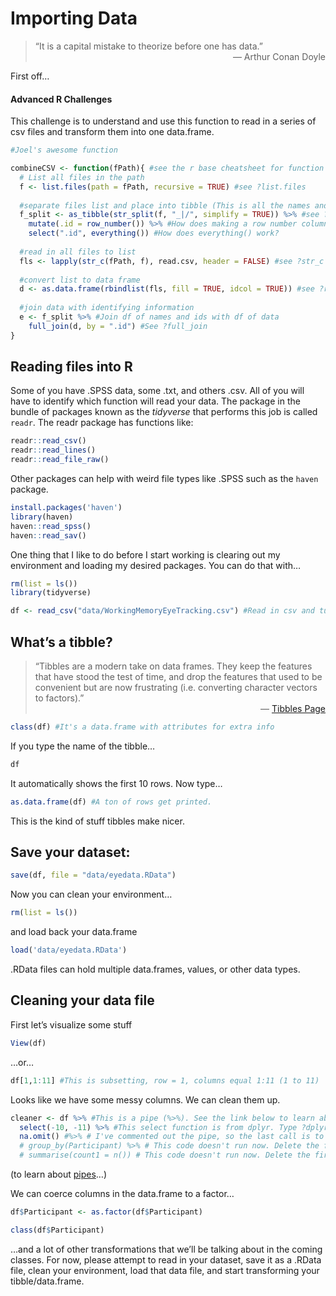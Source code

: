 # Importing Data

>“It is a capital mistake to theorize before one has data.” 
><div style="text-align: right">
> --- Arthur Conan Doyle </div>

First off...

 <h4>Advanced R Challenges</h4>


This challenge is to understand and use this function to read in a series of csv files and transform them into
one data.frame.

```r

#Joel's awesome function

combineCSV <- function(fPath){ #see the r base cheatsheet for function syntax
  # List all files in the path
  f <- list.files(path = fPath, recursive = TRUE) #see ?list.files
  
  #separate files list and place into tibble (This is all the names and subids in the titles of the files)
  f_split <- as_tibble(str_split(f, "_|/", simplify = TRUE)) %>% #see ?str_split from stringr package, separated by "_"
    mutate(.id = row_number()) %>% #How does making a row number column help this process?
    select(".id", everything()) #How does everything() work?
  
  #read in all files to list
  fls <- lapply(str_c(fPath, f), read.csv, header = FALSE) #see ?str_c from stringr and ?lapply from the apply family
  
  #convert list to data frame
  d <- as.data.frame(rbindlist(fls, fill = TRUE, idcol = TRUE)) #see ?rbind_list from the data.table package
  
  #join data with identifying information
  e <- f_split %>% #Join df of names and ids with df of data
    full_join(d, by = ".id") #See ?full_join
}
```



## Reading files into R

Some of you have .SPSS data, some .txt, and others .csv. All of you will have to identify which function will read your data. The package in the bundle of packages known as the *tidyverse* that performs this job is called <code>readr</code>. The readr package has functions like:

```r
readr::read_csv()
readr::read_lines()
readr::read_file_raw()
```

Other packages can help with weird file types like .SPSS such as the <code>haven</code> package.

```r
install.packages('haven')
library(haven)
haven::read_spss()
haven::read_sav()
```

One thing that I like to do before I start working is clearing out my environment and loading my desired packages. You can do that with...
```r
rm(list = ls())
library(tidyverse)

df <- read_csv("data/WorkingMemoryEyeTracking.csv") #Read in csv and turn into a tibble
```

## What's a tibble?

>"Tibbles are a modern take on data frames. They keep the features that have stood the test of time, and drop the features that used to be convenient but are now frustrating (i.e. converting character vectors to factors)."
><div style="text-align: right">
> --- [Tibbles Page](https://cran.r-project.org/web/packages/tibble/vignettes/tibble.html) </div>

```r
class(df) #It's a data.frame with attributes for extra info
```

If you type the name of the tibble...

```r
df
```

It automatically shows the first 10 rows. Now type...

```r
as.data.frame(df) #A ton of rows get printed.
```
This is the kind of stuff tibbles make nicer.

## Save your dataset:
```r
save(df, file = "data/eyedata.RData")

```

Now you can clean your environment...

```r
rm(list = ls()) 

```

and load back your data.frame

```r
load('data/eyedata.RData')
```

.RData files can hold multiple data.frames, values, or other data types.


## Cleaning your data file 
First let's visualize some stuff
```r
View(df)
```

...or...

```r
df[1,1:11] #This is subsetting, row = 1, columns equal 1:11 (1 to 11)
```


Looks like we have some messy columns. We can clean them up.

```r

cleaner <- df %>% #This is a pipe (%>%). See the link below to learn about pipes
  select(-10, -11) %>% #This select function is from dplyr. Type ?dplyr into the console to learn more
  na.omit() #%>% # I've commented out the pipe, so the last call is to omit NAs. Delete the first # to run the lines below.
  # group_by(Participant) %>% # This code doesn't run now. Delete the first # to run it.
  # summarise(count1 = n()) # This code doesn't run now. Delete the first # to run it.
```
(to learn about [pipes](https://style.tidyverse.org/pipes.html)...)

We can coerce columns in the data.frame to a factor...

```r
df$Participant <- as.factor(df$Participant)

class(df$Participant)
```

...and a lot of other transformations that we'll be talking about in the coming classes. For now, please attempt to read in your dataset, save it as a .RData file, clean your environment, load that data file, and start transforming your tibble/data.frame.